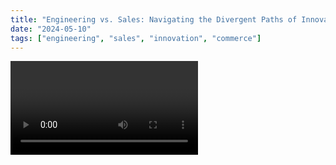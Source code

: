 ```yaml
---
title: "Engineering vs. Sales: Navigating the Divergent Paths of Innovation and Commerce"
date: "2024-05-10"
tags: ["engineering", "sales", "innovation", "commerce"]
---
```


<Video id = "6h649f2fB9Q" />

In the dynamic landscape of business and industry, two distinct yet interdependent domains stand out: Engineering and Sales. At first glance, they appear to inhabit different spheres—one driven by innovation and problem-solving, the other by persuasion and revenue generation. However, upon closer examination, it becomes evident that these two disciplines are not only complementary but essential components of the modern economy.
Engineering: Pioneering Innovation
At the heart of engineering lies the spirit of innovation and problem-solving. Engineers are the architects of progress, tasked with designing and developing solutions to complex challenges. Whether it's creating cutting-edge technologies, designing sustainable infrastructure, or optimizing manufacturing processes, engineers are at the forefront of driving change and pushing the boundaries of what is possible.
The engineering mindset is characterized by a rigorous analytical approach, attention to detail, and a relentless pursuit of excellence. Engineers are trained to think critically, systematically breaking down problems into manageable components and developing creative solutions through experimentation and iteration. From aerospace to biomedical engineering, the field encompasses a wide range of specialties, each contributing to advancements in science, technology, and society.
Sales: Driving Growth and Revenue
In contrast to engineering, sales is focused on driving growth and generating revenue. Sales professionals are the frontline ambassadors of a company, tasked with building relationships, identifying opportunities, and closing deals. Their success hinges on their ability to understand customer needs, communicate value propositions effectively, and overcome objections through persuasive negotiation and relationship-building skills.
Sales is both an art and a science, requiring a deep understanding of market dynamics, consumer behavior, and competitive landscapes. Successful sales professionals possess a blend of charisma, empathy, and business acumen, enabling them to forge meaningful connections with clients and drive revenue growth for their organizations. From B2B sales to retail environments, the principles of salesmanship are ubiquitous, underpinning the exchange of goods and services in the global marketplace.
Harmony and Collaboration
While engineering and sales may seem divergent in their focus and objectives, they are, in fact, deeply interconnected. The innovations conceived by engineers must ultimately find their way to market through effective sales and marketing strategies. Likewise, sales professionals rely on the quality and value of the products and services they represent to drive customer satisfaction and loyalty.
The symbiotic relationship between engineering and sales underscores the importance of collaboration and cross-functional teamwork within organizations. By fostering open communication and mutual respect between engineering and sales teams, companies can leverage the strengths of each discipline to achieve greater innovation, market penetration, and customer success.
Conclusion
In the complex tapestry of business and industry, engineering and sales stand as pillars of innovation and commerce, each contributing in its unique way to the advancement of society and the economy. While their approaches and objectives may differ, they are united by a shared commitment to excellence, customer satisfaction, and driving positive change in the world.
By recognizing the complementary nature of engineering and sales and fostering collaboration between these disciplines, organizations can unlock new opportunities for growth, innovation, and success in the competitive global marketplace.
